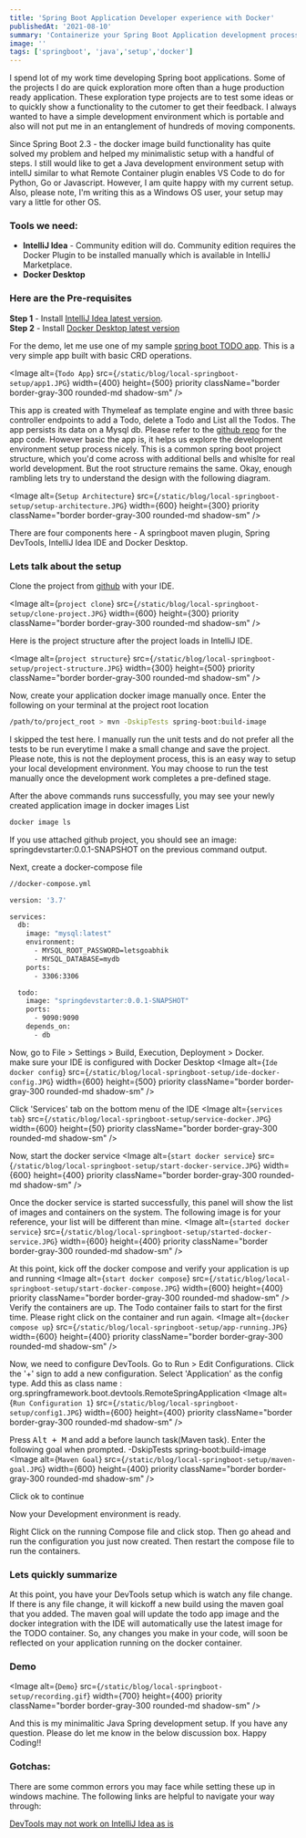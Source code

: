 ```yaml
---
title: 'Spring Boot Application Developer experience with Docker'
publishedAt: '2021-08-10'
summary: 'Containerize your Spring Boot Application development process using Spring Devtools and Docker'
image: ''
tags: ['springboot', 'java','setup','docker']
---
```


I spend lot of my work time developing Spring boot applications. Some of the projects I do are quick exploration more often than a huge production ready application. These exploration type projects are to test some ideas or to quickly show a functionality to the cutomer to get their feedback. I always wanted to have a simple development environment which is portable and also will not put me in an entanglement of hundreds of moving components. 

Since Spring Boot 2.3 - the docker image build functionality has quite solved my problem and helped my minimalistic setup with a handful of steps. I still would like to get a Java development environment setup with intellJ similar to what Remote Container plugin enables VS Code to do for Python, Go or Javascript. However, I am quite happy with my current setup. Also, please note, I'm writing this as a Windows OS user, your setup may vary a little for other OS. 

### Tools we need: 
* **IntelliJ Idea** - Community edition will do. Community edition requires the Docker Plugin to be installed manually which is available in IntelliJ Marketplace. 
* **Docker Desktop**

### Here are the Pre-requisites

**Step 1** - Install [IntelliJ Idea latest version](https://www.jetbrains.com/idea/download). <br />
**Step 2** - Install [Docker Desktop latest version](https://hub.docker.com/editions/community/docker-ce-desktop-windows)

For the demo, let me use one of my sample [spring boot TODO app](https://github.com/ghoshabhik/springboot-docker-dev-starter). This is a very simple app built with basic CRD operations. 

<Image
  alt={`Todo App`}
  src={`/static/blog/local-springboot-setup/app1.JPG`}
  width={400}
  height={500}
  priority
  className="border border-gray-300 rounded-md shadow-sm"
/>

This app is created with Thymeleaf as template engine and with three basic controller endpoints to add a Todo, delete a Todo and List all the Todos. The app persists its data on a Mysql db. Please refer to the [github repo](https://github.com/ghoshabhik/springboot-docker-dev-starter) for the app code. However basic the app is, it helps us explore the development environment setup process nicely. This is a common spring boot project structure, which you'd come across with additional bells and whislte for real world development. But the root structure remains the same. Okay, enough rambling lets try to understand the design with the following diagram.

<Image
  alt={`Setup Architecture`}
  src={`/static/blog/local-springboot-setup/setup-architecture.JPG`}
  width={600}
  height={300}
  priority
  className="border border-gray-300 rounded-md shadow-sm"
/>

There are four components here - A springboot maven plugin, Spring DevTools, IntelliJ Idea IDE and Docker Desktop.

### Lets talk about the setup

Clone the project from [github](https://github.com/ghoshabhik/springboot-docker-dev-starter) with your IDE. 

<Image
  alt={`project clone`}
  src={`/static/blog/local-springboot-setup/clone-project.JPG`}
  width={600}
  height={300}
  priority
  className="border border-gray-300 rounded-md shadow-sm"
/>

Here is the project structure after the project loads in IntelliJ IDE.

<Image
  alt={`project structure`}
  src={`/static/blog/local-springboot-setup/project-structure.JPG`}
  width={300}
  height={500}
  priority
  className="border border-gray-300 rounded-md shadow-sm"
/>

Now, create your application docker image manually once. Enter the following on your terminal at the project root location

```bash
/path/to/project_root > mvn -DskipTests spring-boot:build-image
```

I skipped the test here. I manually run the unit tests and do not prefer all the tests to be run everytime I make a small change and save the project. Please note, this is not the deployment process, this is an easy way to setup your local development environment. You may choose to run the test manually once the development work completes a pre-defined stage. 

After the above commands runs successfully, you may see your newly created application image in docker images List
```bash
docker image ls
```
If you use attached github project, you should see an image: springdevstarter:0.0.1-SNAPSHOT on the previous command output.

Next, create a docker-compose file
```Dockerfile
//docker-compose.yml

version: '3.7'

services:
  db:
    image: "mysql:latest"
    environment:
      - MYSQL_ROOT_PASSWORD=letsgoabhik
      - MYSQL_DATABASE=mydb
    ports:
      - 3306:3306

  todo:
    image: "springdevstarter:0.0.1-SNAPSHOT"
    ports:
      - 9090:9090
    depends_on:
      - db
```
Now, go to File > Settings > Build, Execution, Deployment > Docker. <br/>
make sure your IDE is configured with Docker Desktop 
<Image
  alt={`Ide docker config`}
  src={`/static/blog/local-springboot-setup/ide-docker-config.JPG`}
  width={600}
  height={500}
  priority
  className="border border-gray-300 rounded-md shadow-sm"
/>

Click 'Services' tab on the bottom menu of the IDE
<Image
  alt={`services tab`}
  src={`/static/blog/local-springboot-setup/service-docker.JPG`}
  width={600}
  height={50}
  priority
  className="border border-gray-300 rounded-md shadow-sm"
/>

Now, start the docker service
<Image
  alt={`start docker service`}
  src={`/static/blog/local-springboot-setup/start-docker-service.JPG`}
  width={600}
  height={400}
  priority
  className="border border-gray-300 rounded-md shadow-sm"
/>

Once the docker service is started successfully, this panel will show the list of images and containers on the system. The following image is for your reference, your list will be different than mine. 
<Image
  alt={`started docker service`}
  src={`/static/blog/local-springboot-setup/started-docker-service.JPG`}
  width={600}
  height={400}
  priority
  className="border border-gray-300 rounded-md shadow-sm"
/>

At this point, kick off the docker compose and verify your application is up and running
<Image
  alt={`start docker compose`}
  src={`/static/blog/local-springboot-setup/start-docker-compose.JPG`}
  width={600}
  height={400}
  priority
  className="border border-gray-300 rounded-md shadow-sm"
/>
Verify the containers are up. The Todo container fails to start for the first time. Please right click on the container and run again.
 <Image
  alt={`docker compose up`}
  src={`/static/blog/local-springboot-setup/app-running.JPG`}
  width={600}
  height={400}
  priority
  className="border border-gray-300 rounded-md shadow-sm"
/>

Now, we need to configure DevTools. Go to Run > Edit Configurations. Click the '+' sign to add a new configuration. Select 'Application' as the config type. Add this as class name : org.springframework.boot.devtools.RemoteSpringApplication
 <Image
  alt={`Run Configuration 1`}
  src={`/static/blog/local-springboot-setup/config1.JPG`}
  width={600}
  height={400}
  priority
  className="border border-gray-300 rounded-md shadow-sm"
/>

Press <kbd>Alt + M</kbd> and add a before launch task(Maven task). Enter the following goal when prompted. 
-DskipTests spring-boot:build-image
 <Image
  alt={`Maven Goal`}
  src={`/static/blog/local-springboot-setup/maven-goal.JPG`}
  width={600}
  height={400}
  priority
  className="border border-gray-300 rounded-md shadow-sm"
/>

Click ok to continue

Now your Development environment is ready. 

Right Click on the running Compose file and click stop. Then go ahead and run the configuration you just now created. Then restart the compose file to run the containers.

### Lets quickly summarize

At this point, you have your DevTools setup which is watch any file change. If there is any file change, it will kickoff a new build using the maven goal that you added. The maven goal will update the todo app image and the docker integration with the IDE will automatically use the latest image for the TODO container. So, any changes you make in your code, will soon be reflected on your application running on the docker container. 

### Demo
 <Image
  alt={`Demo`}
  src={`/static/blog/local-springboot-setup/recording.gif`}
  width={700}
  height={400}
  priority
  className="border border-gray-300 rounded-md shadow-sm"
/>

And this is my minimalitic Java Spring development setup. If you have any question. Please do let me know in the below discussion box. Happy Coding!! 


### Gotchas: 
There are some common errors you may face while setting these up in windows machine. The following links are helpful to navigate your way through:

[DevTools may not work on IntelliJ Idea as is](https://stackoverflow.com/questions/35895730/spring-boot-devtools-static-content-reloading-does-not-work-in-intellij)

